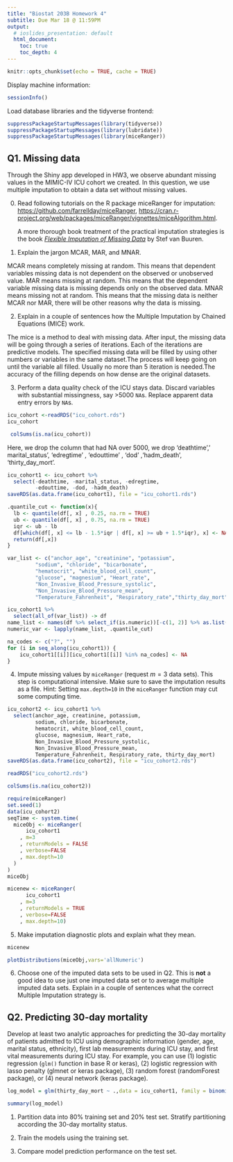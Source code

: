 ```yaml
---
title: "Biostat 203B Homework 4"
subtitle: Due Mar 18 @ 11:59PM
output:
  # ioslides_presentation: default
  html_document:
    toc: true
    toc_depth: 4
---
```


```r
knitr::opts_chunk$set(echo = TRUE, cache = TRUE)
```

Display machine information:
```r
sessionInfo()
```
Load database libraries and the tidyverse frontend:
```r
suppressPackageStartupMessages(library(tidyverse))
suppressPackageStartupMessages(library(lubridate))
suppressPackageStartupMessages(library(miceRanger))
```

## Q1. Missing data

Through the Shiny app developed in HW3, we observe abundant missing values in the MIMIC-IV ICU cohort we created. In this question, we use multiple imputation to obtain a data set without missing values.

0. Read following tutorials on the R package miceRanger for imputation: <https://github.com/farrellday/miceRanger>, <https://cran.r-project.org/web/packages/miceRanger/vignettes/miceAlgorithm.html>.

    A more thorough book treatment of the practical imputation strategies is the book [*_Flexible Imputation of Missing Data_*](https://stefvanbuuren.name/fimd/) by Stef van Buuren. 

1. Explain the jargon MCAR, MAR, and MNAR.

MCAR means completely missing at random. This means that dependent variables missing data is not dependent on the observed or unobserved value.
MAR means missing at random. This means that the dependent variable missing data is missing depends only on the observed data.
MNAR means missing not at random. This means that the missing data is neither MCAR nor MAR, there will be other reasons why the data is missing.


2. Explain in a couple of sentences how the Multiple Imputation by Chained Equations (MICE) work.

The mice is a method to deal with missing data. After input, the missing data will be going through a series of iterations. Each of the iterations are predictive models. The specified missing data will be filled by using other numbers or variables in the same dataset.The process will keep going on until the variable all filled. Usually no more than 5 iteration is needed.The accuracy of the filling depends on how dense are the original datasets.


3. Perform a data quality check of the ICU stays data. Discard variables with substantial missingness, say >5000 `NA`s. Replace apparent data entry errors by `NA`s.

```r
icu_cohort <-readRDS("icu_cohort.rds")
icu_cohort
```

```r
 colSums(is.na(icu_cohort))
```
Here, we drop the column that had NA over 5000, we drop 'deathtime',' marital_status', 'edregtime' , 'edouttime' , 'dod' ,'hadm_death', 'thirty_day_mort'.
```r
icu_cohort1 <- icu_cohort %>%
  select(-deathtime, -marital_status, -edregtime, 
         -edouttime, -dod, -hadm_death)
saveRDS(as.data.frame(icu_cohort1), file = "icu_cohort1.rds")
```



```r
.quantile_cut <- function(x){
  lb <- quantile(df[, x] , 0.25, na.rm = TRUE)
  ub <- quantile(df[, x] , 0.75, na.rm = TRUE)
  iqr <- ub - lb
  df[which(df[, x] <= lb - 1.5*iqr | df[, x] >= ub + 1.5*iqr), x] <- NA
  return(df[,x])
}

```

```r
var_list <- c("anchor_age", "creatinine", "potassium", 
         "sodium", "chloride", "bicarbonate", 
         "hematocrit", "white_blood_cell_count", 
         "glucose", "magnesium", "Heart_rate", 
         "Non_Invasive_Blood_Pressure_systolic", 
         "Non_Invasive_Blood_Pressure_mean", 
         "Temperature_Fahrenheit", "Respiratory_rate","thirty_day_mort")

icu_cohort1 %>% 
  select(all_of(var_list)) -> df
name_list <- names(df %>% select_if(is.numeric))[-c(1, 2)] %>% as.list()
numeric_var <- lapply(name_list, .quantile_cut) 
```


```r
na_codes <- c("?", "")
for (i in seq_along(icu_cohort1)) {
    icu_cohort1[[i]][icu_cohort1[[i]] %in% na_codes] <- NA
}
```

4. Impute missing values by `miceRanger` (request $m=3$ data sets). This step is computational intensive. Make sure to save the imputation results as a file. Hint: Setting `max.depth=10` in the `miceRanger` function may cut some computing time.
```r
icu_cohort2 <- icu_cohort1 %>%
  select(anchor_age, creatinine, potassium, 
         sodium, chloride, bicarbonate, 
         hematocrit, white_blood_cell_count, 
         glucose, magnesium, Heart_rate, 
         Non_Invasive_Blood_Pressure_systolic, 
         Non_Invasive_Blood_Pressure_mean, 
         Temperature_Fahrenheit, Respiratory_rate, thirty_day_mort)
saveRDS(as.data.frame(icu_cohort2), file = "icu_cohort2.rds")
```
```r
readRDS("icu_cohort2.rds")
```

```r
colSums(is.na(icu_cohort2))
```

```r
require(miceRanger)
set.seed(1)
data(icu_cohort2)
seqTime <- system.time(
  miceObj <- miceRanger(
      icu_cohort1
    , m=3
    , returnModels = FALSE
    , verbose=FALSE
    , max.depth=10
  )
)
miceObj


```



```r
micenew <- miceRanger(
      icu_cohort1
    , m=3
    , returnModels = TRUE
    , verbose=FALSE
    , max.depth=10)
```


5. Make imputation diagnostic plots and explain what they mean.

```r
micenew
```

```r
plotDistributions(miceObj,vars='allNumeric')
```


6. Choose one of the imputed data sets to be used in Q2. This is **not** a good idea to use just one imputed data set or to average multiple imputed data sets. Explain in a couple of sentences what the correct Multiple Imputation strategy is.



## Q2. Predicting 30-day mortality

Develop at least two analytic approaches for predicting the 30-day mortality of patients admitted to ICU using demographic information (gender, age, marital status, ethnicity), first lab measurements during ICU stay, and first vital measurements during ICU stay. For example, you can use (1) logistic regression (`glm()` function in base R or keras), (2) logistic regression with lasso penalty (glmnet or keras package), (3) random forest (randomForest package), or (4) neural network (keras package).

```r
log_model = glm(thirty_day_mort ~ .,data = icu_cohort1, family = binomial(link = 'logit'))

summary(log_model)
```


1. Partition data into 80% training set and 20% test set. Stratify partitioning according the 30-day mortality status.

2. Train the models using the training set.

3. Compare model prediction performance on the test set.

